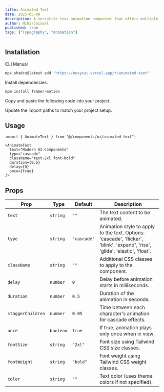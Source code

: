```yaml
---
title: Animated Text
date: 2025-05-09
description: A versatile text animation component that offers multiple animation types.
author: MihirJaiswal
published: true
tags: ["Typography", "Animation"]
---
```


<ComponentPreview name="animated-text-demo" />

## Installation

<Tabs defaultValue="cli">

<TabsList>
  <TabsTrigger value="cli">CLI</TabsTrigger>
  <TabsTrigger value="manual">Manual</TabsTrigger>
</TabsList>
<TabsContent value="cli">

```bash
npx shadcn@latest add "https://nuvyxui.vercel.app/r/animated-text"
```

</TabsContent>

<TabsContent value="manual">

<Steps>

<Step>Install dependencies.</Step>

```bash
npm install framer-motion
```

<Step>Copy and paste the following code into your project.</Step>

<ComponentSource name="animated-text" />

<Step>Update the import paths to match your project setup.</Step>

</Steps>

</TabsContent>

</Tabs>

## Usage

```tsx
import { AnimateText } from "@/components/ui/animated-text";
```

```tsx
<AnimateText
  text="Modern UI Components"
  type="cascade"
  className="text-2xl font-bold"
  duration={0.5}
  delay={0}
  once={true}
/>
```

## Props

| Prop              | Type      | Default     | Description                                                                                                                  |
| ----------------- | --------- | ----------- | ---------------------------------------------------------------------------------------------------------------------------- |
| `text`            | `string`  | `""`        | The text content to be animated.                                                                                             |
| `type`            | `string`  | `"cascade"` | Animation style to apply to the text. Options: 'cascade', 'flicker', 'blink', 'expand', 'rise', 'glide', 'elastic', 'float'. |
| `className`       | `string`  | `""`        | Additional CSS classes to apply to the component.                                                                            |
| `delay`           | `number`  | `0`         | Delay before animation starts in milliseconds.                                                                               |
| `duration`        | `number`  | `0.5`       | Duration of the animation in seconds.                                                                                        |
| `staggerChildren` | `number`  | `0.05`      | Time between each character's animation for cascade effects.                                                                 |
| `once`            | `boolean` | `true`      | If true, animation plays only once when in view.                                                                             |
| `fontSize`        | `string`  | `"2xl"`     | Font size using Tailwind CSS size classes.                                                                                   |
| `fontWeight`      | `string`  | `"bold"`    | Font weight using Tailwind CSS weight classes.                                                                               |
| `color`           | `string`  | `""`        | Text color (uses theme colors if not specified).                                                                             |
